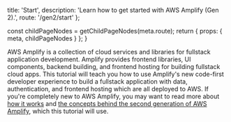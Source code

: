 
  title: 'Start',
  description: 'Learn how to get started with AWS Amplify (Gen 2).',
  route: '/gen2/start'
};

  const childPageNodes = getChildPageNodes(meta.route);
  return {
    props: {
      meta,
      childPageNodes
    }
  };
}

AWS Amplify is a collection of cloud services and libraries for fullstack application development. Amplify provides frontend libraries, UI components, backend building, and frontend hosting for building fullstack cloud apps. This tutorial will teach you how to use Amplify's new code-first developer experience to build a fullstack application with data, authentication, and frontend hosting which are all deployed to AWS. If you're completely new to AWS Amplify, you may want to read more about [how it works](https://docs.amplify.aws/how-amplify-works/) and [the concepts behind the second generation of AWS Amplify](/concepts), which this tutorial will use.

<Overview childPageNodes={props.childPageNodes} />
